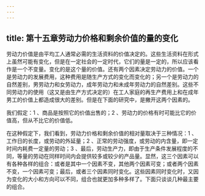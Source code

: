 ```yaml
---
---
---
```

title: 第十五章劳动力价格和剩余价值的量的变化
---




劳动力价值是由平均工人通常必需的生活资料的价值决定的。这些生活资料在形式上虽然可能有变化，但是在一定社会的一定时代，它们的量是一定的，所以应该看作是一个不变量。变化的是这个量的价值。还有两个因素决定劳动力的价值。一个是劳动力的发展费用，这种费用是随生产方式的变化而变化的；另一个是劳动力的自然差别，男劳动力和女劳动力，成年劳动力和未成年劳动力的自然差别。这些不同劳动力的使用（这又是由生产方式决定的）在工人家庭的再生产费用上和在成年男工的价值上都造成很大的差别。但是在下面的研究中，是撇开这两个因素的。

我们假定：1 、商品是按照它的价值出售的；2 、劳动力的价格有时可能比它的价值高，但从不比它的价值低。

在这种假定下，我们看到，劳动力价格和剩余价值的相对量取决于三种情况：1 、工作日的长度，或劳动的外延量；2 、正常的劳动强度，或劳动的内含量，即一定时间内耗费一定量的劳动；3 、最后，劳动生产力，即由于生产条件发展程度的不同，等量的劳动在同样时间内会提供较多或较少的产品量。显然，这三个因素可以有各种各样的组合：或者是其中一个因素不变，其他两个因素可变；或者两个因素不变，一个因素可变；最后，或者三个因素同时变化。这些因素同时变化时，又因为变化的大小和方向可以不同，组合也就更加多种多样了。下面只谈谈几种最主要的组合。